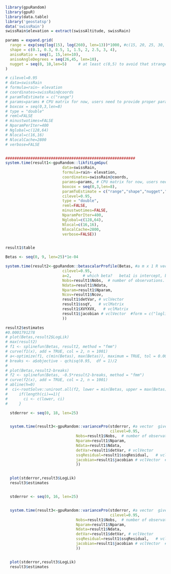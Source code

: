 <!--
%\VignetteEngine{knitr::knitr}
%\VignetteIndexEntry{loglikelihood_p}
-->



```r
library(gpuRandom)
library(gpuR)
library(data.table)
library('geostatsp')
data('swissRain')
swissRain$elevation = extract(swissAltitude, swissRain)

params = expand.grid(
  range = exp(seq(log(15), log(260), len=13))*1000, #c(15, 20, 25, 30, 35, 40,  60,  80, 100, 120, 130, 140, 150, 170, 180, 190, 200, 220, 250)*1000,#exp(seq(log(10), log(250), len=12)), #
  shape = c(0.1, 0.3, 0.5, 1, 1.5, 2, 2.5, 3, 4),
  anisoRatio = seq(1, 15,len=10),
  anisoAngleDegrees = seq(26,45, len=10),
  nugget = seq(0, 10,len=5)     # at least c(0,5) to avoid that strange profile
)

# cilevel=0.95
# data=swissRain
# formula=rain~ elevation
# coordinates=swissRain@coords
# paramToEstimate = c("range")
# params=params # CPU matrix for now, users need to provide proper parameters given their specific need
# boxcox = seq(0,3,len=8)
# type = "double"
# reml=FALSE
# minustwotimes=FALSE
# NparamPerIter=400
# Nglobal=c(128,64)
# Nlocal=c(16,16)
# NlocalCache=2800
# verbose=FALSE


#########################################################
system.time(result1<-gpuRandom::likfitLgmGpu(
                         data=swissRain,
                         formula=rain~ elevation, 
                         coordinates=swissRain@coords,
                         params=params, # CPU matrix for now, users need to provide proper parameters given their specific need
                         boxcox = seq(0,3,len=8),
                         paramToEstimate = c("range","shape","nugget","anisoAngleDegrees", "anisoRatio", "boxcox"), #variance and regression parameters are always estimated
                         cilevel=0.95,
                         type = "double",
                         reml=FALSE, 
                         minustwotimes=FALSE,
                         NparamPerIter=400,
                         Nglobal=c(128,64),
                         Nlocal=c(16,16),
                         NlocalCache=2800,
                         verbose=FALSE))


result1$table
```




```r
Betas <- seq(0, 9, len=25)*1e-04

system.time(result2<-gpuRandom::betascalarProfile(Betas, #a m x 1 R vector  given by the user 
                         cilevel=0.95,                         
                         a=2,     # which beta?   beta1 is intercept, beta2 is first covariate
                         Nobs=result1$Nobs,  # number of observations.
                         Ndata=result1$Ndata,
                         Nparam=result1$Nparam,
                         Ncov=result1$Ncov,
                         result1$detVar, # vclVector
                         result1$ssqY,   # vclMatrix
                         result1$XVYXVX,   # vclMatrix
                         result1$jacobian # vclVector  #form = c("loglik", "profileforBeta"),
                         ))

result2$estimates
#0.0001791278
# plot(Betas,result2$LogLik)
# max(result2)
# f1 <- splinefun(Betas, result2, method = "fmm")
# curve(f1(x), add = TRUE, col = 2, n = 1001)
# a<-optimize(f1, c(min(Betas), max(Betas)), maximum = TRUE, tol = 0.0001)
# breaks <- a$objective - qchisq(0.95,  df = 1)/2
# 
# plot(Betas,result2-breaks)
# f2 <- splinefun(Betas, -0.5*result2-breaks, method = "fmm")
# curve(f2(x), add = TRUE, col = 2, n = 1001)
# abline(h=0)
#  ci<-rootSolve::uniroot.all(f2, lower = min(Betas, upper = max(Betas))
#     if(length(ci)==1){
#       ci <- c(lower, ci)
#     }

```



```r
  stderror <- seq(0, 18, len=25)


  system.time(result3<-gpuRandom::variancePro(stderror, #a vector  given by the user 
                                              cilevel=0.95,
                               Nobs=result1$Nobs,  # number of observations.
                               Nparam=result1$Nparam,
                               Ndata=result1$Ndata,
                               detVar=result1$detVar, # vclVector
                               ssqResidual=result1$ssqResidual,   # vclMatrix
                               jacobian=result1$jacobian # vclVector  #form = c("loglik", "profileforBeta"),
                               ))


  plot(stderror,result3$LogLik)
  result3$estimates


  stderror <- seq(0, 16, len=25)


  system.time(result3<-gpuRandom::variancePro(stderror, #a vector  given by the user 
                                              cilevel=0.95,
                               Nobs=result1$Nobs,  # number of observations.
                               Nparam=result1$Nparam,
                               Ndata=result1$Ndata,
                               detVar=result1$detVar, # vclVector
                               ssqResidual=result1$ssqResidual,   # vclMatrix
                               jacobian=result1$jacobian # vclVector  #form = c("loglik", "profileforBeta"),
                               ))


  plot(stderror,result3$LogLik)
  result3$estimates








```

